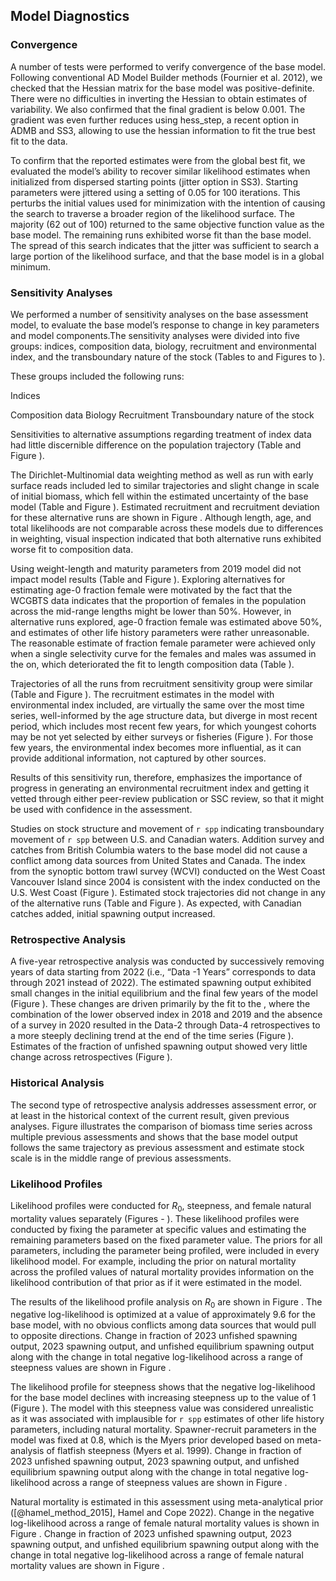 ## Model Diagnostics

### Convergence
A number of tests were performed to verify convergence of the base model. Following conventional AD Model Builder methods (Fournier et al. 2012), we checked that the Hessian matrix for the base model was positive-definite. There were no difficulties in inverting the Hessian to obtain estimates of variability. We also confirmed that the final gradient is below 0.001. The gradient was even further reduces using hess_step, a recent option in ADMB and SS3, allowing to use the hessian information to fit the true best fit to the data. 

To confirm that the reported estimates were from the global best fit, we evaluated the model's ability to recover similar likelihood estimates when initialized from dispersed starting points (jitter option in SS3). Starting parameters were jittered using a setting of 0.05 for 100 iterations. This perturbs the initial values used for minimization with the intention of causing the search to traverse a broader region of the likelihood surface. The majority (62 out of 100) returned to the same objective function value as the base model. The remaining runs exhibited worse fit than the base model. The spread of this search indicates that the jitter was sufficient to search a large portion of the likelihood surface, and that the base model is in a global minimum.

### Sensitivity Analyses
We performed a number of sensitivity analyses on the base assessment model, to evaluate the base model's response to change in key parameters and model components.The sensitivity analyses were divided into five groups: indices, composition data, biology, recruitment and environmental index, and the transboundary nature of the stock  (Tables \ref{tab:sens-table-index} to \ref{tab:sens-table-Canada} and Figures \ref{fig:sens-index1} to \ref{fig:sens-Canada1}).

These groups included the following runs:

Indices

\begin{enumerate}
\item Estimating separate catchability parameter and separate selectivity parameters for the late \gls{s-tri} period.
\item Excluding \gls{s-tri} 2004 observation.
\item Allowing \gls{s-tri} selectivity to be dome-shaped.
\item Estimating extra standard deviation for the \Gls{s-wcgbt}
\item Including fisheries CPUEs in the model.
\end{enumerate}

Composition data
\begin{enumerate}
\item Tuning the sample sizes using the Dirichlet-Multinomial likelihood.
\item Early surface read ages are included and retuned.
\end{enumerate}

Biology
\begin{enumerate}
\item Weight-Length relationship from 2019 assessment.
\item Maturity parameters from 2019 assessment.
\item Estimating age-0 fraction female within the model.
\item Estimating age-0 fraction female with no sex offset on the \Gls{s-wcgbt}on selectivity parameters.
\end{enumerate}

Recruitment
\begin{enumerate}
\item Incorporating environmental index of `r spp` recruitment based on CMEMS.
\item Using zero-centered recruitment deviations settings.
\item Nor separating early/main/late periods for recruitment deviations.
\end{enumerate}

Transboundary nature of the stock
\begin{enumerate}
\item Adding the West Coast Vancouver Island (WCVI) synoptic bottom trawl survey index to the assessment model.
\item Adding `r spp` catches from British Columbia waters to the North fishing fleet.
\item Adding both index and catches to the base model.
\end{enumerate}

Sensitivities to alternative assumptions regarding treatment of index data had little discernible difference on the population trajectory (Table \ref{tab:sens-table-index} and Figure \ref{fig:sens-index1}).

The Dirichlet-Multinomial data weighting method as well as run with early surface reads included led to similar trajectories and slight change in scale of initial biomass, which fell within the estimated uncertainty of the base model (Table \ref{tab:sens-table-comp} and Figure \ref{fig:sens-comp1}). Estimated recruitment and recruitment deviation for these alternative runs are shown in Figure \ref{fig:sens-comp2}. Although length, age, and total likelihoods are not comparable across these models due to differences in weighting, visual inspection indicated that both alternative runs exhibited worse fit to composition data.

Using weight-length and maturity parameters from 2019 model did not impact model results (Table \ref{tab:sens-table-bio} and Figure \ref{fig:sens-bio1}). Exploring alternatives for estimating age-0 fraction female were motivated by the fact that the WCGBTS data indicates that the proportion of females in the population across the mid-range lengths might be lower than 50%. However, in alternative runs explored, age-0 fraction female was estimated above 50%, and estimates of other life history parameters were rather unreasonable. The reasonable estimate of fraction female parameter were achieved only when a single selectivity curve for the females and males was assumed in the \Gls{s-wcgbt}on, which deteriorated the fit to length composition data (Table \ref{tab:sens-table-bio}).

Trajectories of all the runs from recruitment sensitivity group were similar (Table \ref{tab:sens-table-bio} and Figure \ref{fig:sens-recruit1}). The recruitment estimates in the model with environmental index included, are virtually the same over the most time series, well-informed by the age structure data, but diverge in most recent period, which includes most recent  few years, for which youngest cohorts may be not yet selected by either surveys or fisheries (Figure \ref{fig:sens-recruit2}). For those few years, the environmental index becomes more influential, as it can provide additional information, not captured by other sources.

Results of this sensitivity run, therefore, emphasizes the importance of progress in generating an environmental recruitment index and getting it vetted through either peer-review publication or SSC review, so that it might be used with confidence in the assessment.

Studies on stock structure and movement of `r spp` indicating transboundary movement of `r spp` between U.S. and Canadian waters. Addition survey and catches from British Columbia waters to the base model did not cause a conflict among data sources from United States and Canada. The index from the synoptic bottom trawl survey (WCVI) conducted on the  West Coast Vancouver Island since 2004 is consistent with the \Gls{s-wcgbt} index conducted on the U.S. West Coast (Figure \ref{fig:sens-Canada0}). Estimated stock trajectories did not change in any of the alternative runs (Table \ref{tab:sens-table-Canada} and Figure \ref{fig:sens-Canada1}). As expected, with Canadian catches added, initial spawning output increased.

### Retrospective Analysis

A five-year retrospective analysis was conducted by successively removing years of data starting from 2022 (i.e., “Data -1 Years” corresponds to data through 2021 instead of 2022). The estimated spawning output exhibited small changes in the initial equilibrium and the final few years of the model (Figure \ref{fig:retro-ssb}). These changes are driven primarily by the fit to the \Gls{s-wcgbt}, where the combination of the lower observed index in 2018 and 2019 and the absence of a survey in 2020 resulted in the Data-2 through Data-4 retrospectives to a more steeply declining trend at the end of the time series (Figure \ref{fig:retro-index}). Estimates of the fraction of unfished spawning output showed very little change across retrospectives (Figure \ref{fig:retro-depl}).

### Historical Analysis
The second type of retrospective analysis addresses assessment error, or at least in the historical context of the current result, given previous analyses. Figure \ref{fig:smry-bio-historical} illustrates the comparison of biomass time series across multiple previous assessments and shows that the base model output follows the same trajectory as previous assessment and estimate stock scale  is in the middle range of previous assessments.

### Likelihood Profiles

Likelihood profiles were conducted for $R_0$, steepness, and female natural mortality values separately (Figures \ref{fig:r0-profile} - \ref{fig:m-profile-pars}). These likelihood profiles were conducted by fixing the parameter at specific values and estimating the remaining parameters based on the fixed parameter value. The priors for all parameters, including the parameter being profiled, were included in every likelihood model. For example, including the prior on natural mortality across the profiled values of natural mortality provides information on the likelihood contribution of that prior as if it were estimated in the model.  

The results of the likelihood profile analysis on $R_0$ are shown in Figure \ref{fig:r0-profile}. The negative log-likelihood is optimized at a value of approximately 9.6 for the base model, with no obvious conflicts among data sources that would pull to opposite directions. Change in fraction of 2023 unfished spawning output, 2023 spawning output, and unfished equilibrium spawning output along with the change in total negative log-likelihood across a range of steepness values are shown in Figure \ref{fig:r0-profile-pars}.

The likelihood profile for steepness shows that the negative log-likelihood for the base model declines with increasing steepness up to the value of 1 (Figure \ref{fig:h-profile}). The model with this steepness value was considered unrealistic as it was associated with implausible for `r spp` estimates of other life history parameters, including natural mortality. Spawner-recruit parameters in the model was fixed at 0.8, which is the Myers prior developed based on meta-analysis of flatfish steepness (Myers et al. 1999). Change in fraction of 2023 unfished spawning output, 2023 spawning output, and unfished equilibrium spawning output along with the change in total negative log-likelihood across a range of steepness values are shown in Figure \ref{fig:h-profile-pars}.

Natural mortality is estimated in this assessment using meta-analytical prior ([@hamel_method_2015], Hamel and Cope 2022). Change in the negative log-likelihood across a range of female natural mortality values is shown in Figure \ref{fig:m-profile}. Change in fraction of 2023 unfished spawning output, 2023 spawning output, and unfished equilibrium spawning output along with the change in total negative log-likelihood across a range of female natural mortality values are shown in Figure \ref{fig:m-profile-pars}.
